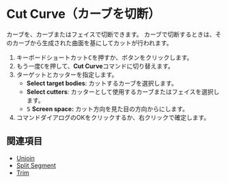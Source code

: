 
# Cut Curve（カーブを切断）

<Reference shortcut="C" command="Cut Curve" button="コマンドバー左" />

カーブを、カーブまたはフェイスで切断できます。
カーブで切断するときは、そのカーブから生成された曲面を基にしてカットが行われます。

1. キーボードショートカット<kbd>C</kbd>を押すか、ボタン<ButtonIcon type="button-cut" />をクリックします。
2. もう一度<kbd>C</kbd>を押して、**Cut Curve**コマンドに切り替えます。
3. ターゲットとカッターを指定します。
   - **Select target bodies**: カットするカーブを選択します。
   - **Select cutters**: カッターとして使用するカーブまたはフェイスを選択します。
   - <kbd>S</kbd> **Screen space:** カット方向を見た目の方向からにします。
4. コマンドダイアログのOKをクリックするか、右クリックで確定します。

## 関連項目
- [Unjoin](./unjoin)
- [Split Segment](./split-segment)
- [Trim](./trim)













